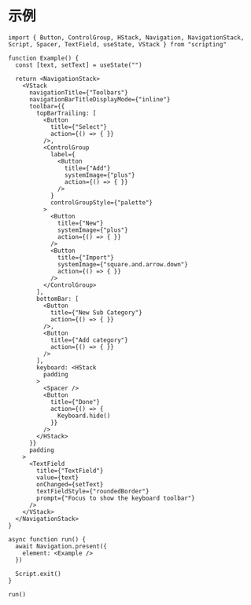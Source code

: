 # 示例

```tsx
import { Button, ControlGroup, HStack, Navigation, NavigationStack, Script, Spacer, TextField, useState, VStack } from "scripting"

function Example() {
  const [text, setText] = useState("")

  return <NavigationStack>
    <VStack
      navigationTitle={"Toolbars"}
      navigationBarTitleDisplayMode={"inline"}
      toolbar={{
        topBarTrailing: [
          <Button
            title={"Select"}
            action={() => { }}
          />,
          <ControlGroup
            label={
              <Button
                title={"Add"}
                systemImage={"plus"}
                action={() => { }}
              />
            }
            controlGroupStyle={"palette"}
          >
            <Button
              title={"New"}
              systemImage={"plus"}
              action={() => { }}
            />
            <Button
              title={"Import"}
              systemImage={"square.and.arrow.down"}
              action={() => { }}
            />
          </ControlGroup>
        ],
        bottomBar: [
          <Button
            title={"New Sub Category"}
            action={() => { }}
          />,
          <Button
            title={"Add category"}
            action={() => { }}
          />
        ],
        keyboard: <HStack
          padding
        >
          <Spacer />
          <Button
            title={"Done"}
            action={() => {
              Keyboard.hide()
            }}
          />
        </HStack>
      }}
      padding
    >
      <TextField
        title={"TextField"}
        value={text}
        onChanged={setText}
        textFieldStyle={"roundedBorder"}
        prompt={"Focus to show the keyboard toolbar"}
      />
    </VStack>
  </NavigationStack>
}

async function run() {
  await Navigation.present({
    element: <Example />
  })

  Script.exit()
}

run()

```